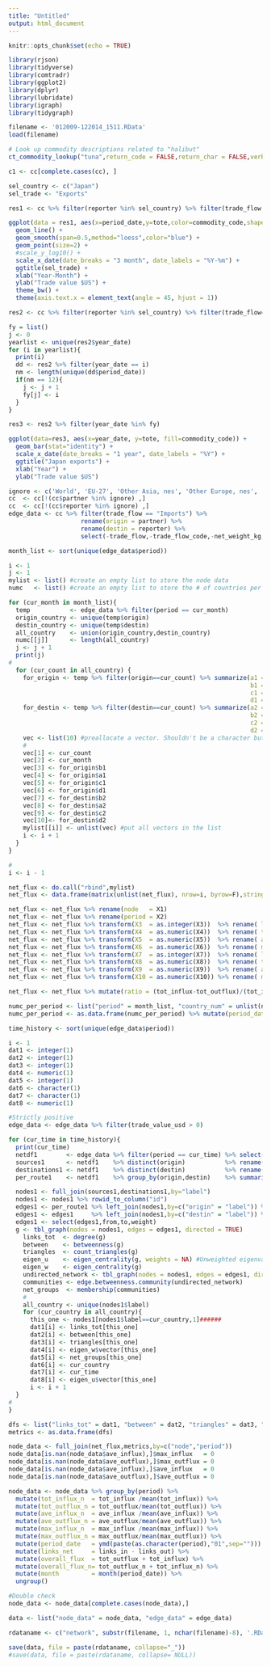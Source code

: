 ```yaml
---
title: "Untitled"
output: html_document
---
```


```r
knitr::opts_chunk$set(echo = TRUE)
```

```r
library(rjson)
library(tidyverse)
library(comtradr)
library(ggplot2)
library(dplyr)
library(lubridate)
library(igraph)
library(tidygraph)
```

```r
filename <- '012009-122014_1511.RData'
load(filename)
```

```r
# Look up commodity descriptions related to "halibut"
ct_commodity_lookup("tuna",return_code = FALSE,return_char = FALSE,verbose = TRUE)
```

```r
c1 <- cc[complete.cases(cc), ]
```

```r
sel_country <- c("Japan")
sel_trade <- "Exports"
```

```r
res1 <- cc %>% filter(reporter %in% sel_country) %>% filter(trade_flow == sel_trade) %>% group_by(period_date,reporter,commodity_code) %>% summarize(tote = sum(trade_value_usd)) %>% ungroup()
```

```r
ggplot(data = res1, aes(x=period_date,y=tote,color=commodity_code,shape=reporter)) +
  geom_line() +
  geom_smooth(span=0.5,method="loess",color="blue") +
  geom_point(size=2) +
  #scale_y_log10() +
  scale_x_date(date_breaks = "3 month", date_labels = "%Y-%m") +
  ggtitle(sel_trade) +
  xlab("Year-Month") +
  ylab("Trade value $US") +
  theme_bw() +
  theme(axis.text.x = element_text(angle = 45, hjust = 1))
```
```r
res2 <- cc %>% filter(reporter %in% sel_country) %>% filter(trade_flow==sel_trade) %>% group_by(period_date,reporter,commodity_code,year_date) %>% summarize(tote=sum(trade_value_usd)) %>% ungroup()
```

```r
fy = list()
j <- 0
yearlist <- unique(res2$year_date)
for (i in yearlist){
  print(i)
  dd <- res2 %>% filter(year_date == i)
  nm <- length(unique(dd$period_date))
  if(nm == 12){
    j <- j + 1
    fy[j] <- i
  }
}
```
```r
res3 <- res2 %>% filter(year_date %in% fy)
```



```r
ggplot(data=res3, aes(x=year_date, y=tote, fill=commodity_code)) +
  geom_bar(stat="identity") +
  scale_x_date(date_breaks = "1 year", date_labels = "%Y") +
  ggtitle("Japan exports") +
  xlab("Year") +
  ylab("Trade value $US")
```


```r
ignore <- c('World', 'EU-27', 'Other Asia, nes', 'Other Europe, nes', 'Areas, nes')
cc  <- cc[!(cc$partner %in% ignore) ,]
cc  <- cc[!(cc$reporter %in% ignore) ,]
edge_data <- cc %>% filter(trade_flow == "Imports") %>%
                    rename(origin = partner) %>%
                    rename(destin = reporter) %>%
                    select(-trade_flow,-trade_flow_code,-net_weight_kg,-year_date)

month_list <- sort(unique(edge_data$period))
```

```r
i <- 1
j <- 1
mylist <- list() #create an empty list to store the node data
numc   <- list() #create an empty list to store the # of countries per period

for (cur_month in month_list){
  temp           <- edge_data %>% filter(period == cur_month)
  origin_country <- unique(temp$origin)
  destin_country <- unique(temp$destin)
  all_country    <- union(origin_country,destin_country)
  numc[[j]]      <- length(all_country)
  j <- j + 1
  print(j)
#
  for (cur_count in all_country) {
    for_origin <- temp %>% filter(origin==cur_count) %>% summarize(a1 = sum(trade_value_usd),
                                                                   b1 = n(),
                                                                   c1 = mean(trade_value_usd),
                                                                   d1 = max(trade_value_usd))
    for_destin <- temp %>% filter(destin==cur_count) %>% summarize(a2 = sum(trade_value_usd),
                                                                   b2 = n(),
                                                                   c2 = mean(trade_value_usd),
                                                                   d2 = max(trade_value_usd))
    vec <- list(10) #preallocate a vector. Shouldn't be a character but this is all I can do in R. Fix it later.
    #
    vec[1] <- cur_count
    vec[2] <- cur_month
    vec[3] <- for_origin$b1
    vec[4] <- for_origin$a1
    vec[5] <- for_origin$c1
    vec[6] <- for_origin$d1
    vec[7] <- for_destin$b2
    vec[8] <- for_destin$a2
    vec[9] <- for_destin$c2
    vec[10]<- for_destin$d2
    mylist[[i]] <- unlist(vec) #put all vectors in the list
    i <- i + 1
  }
}

#
i <- i - 1
```

```r
net_flux <- do.call("rbind",mylist)
net_flux <- data.frame(matrix(unlist(net_flux), nrow=i, byrow=F),stringsAsFactors = FALSE)

net_flux <- net_flux %>% rename(node   = X1)
net_flux <- net_flux %>% rename(period = X2)
net_flux <- net_flux %>% transform(X3  = as.integer(X3))  %>% rename( links_out   = X3)
net_flux <- net_flux %>% transform(X4  = as.numeric(X4))  %>% rename( tot_outflux = X4)
net_flux <- net_flux %>% transform(X5  = as.numeric(X5))  %>% rename( ave_outflux = X5)
net_flux <- net_flux %>% transform(X6  = as.numeric(X6))  %>% rename( max_outflux = X6)
net_flux <- net_flux %>% transform(X7  = as.integer(X7))  %>% rename( links_in    = X7)
net_flux <- net_flux %>% transform(X8  = as.numeric(X8))  %>% rename( tot_influx  = X8)
net_flux <- net_flux %>% transform(X9  = as.numeric(X9))  %>% rename( ave_influx  = X9)
net_flux <- net_flux %>% transform(X10 = as.numeric(X10)) %>% rename( max_influx  = X10)

net_flux <- net_flux %>% mutate(ratio = (tot_influx-tot_outflux)/(tot_influx + tot_outflux))
```

```r
numc_per_period <- list("period" = month_list, "country_num" = unlist(numc))
numc_per_period <- as.data.frame(numc_per_period) %>% mutate(period_date = ymd(paste(as.character(period),"01")))

time_history <- sort(unique(edge_data$period))

i <- 1
dat1 <- integer(1)
dat2 <- integer(1)
dat3 <- integer(1)
dat4 <- numeric(1)
dat5 <- integer(1)
dat6 <- character(1)
dat7 <- character(1)
dat8 <- numeric(1)

#Strictly positive
edge_data <- edge_data %>% filter(trade_value_usd > 0)
```

```r
for (cur_time in time_history){
  print(cur_time)
  netdf1        <- edge_data %>% filter(period == cur_time) %>% select(origin,destin,trade_value_usd)
  sources1      <- netdf1    %>% distinct(origin)           %>% rename(label     = origin)
  destinations1 <- netdf1    %>% distinct(destin)           %>% rename(label     = destin)
  per_route1    <- netdf1    %>% group_by(origin,destin)    %>% summarise(weight = sum(trade_value_usd)/1e6) %>% ungroup()

  nodes1 <- full_join(sources1,destinations1,by="label")
  nodes1 <- nodes1 %>% rowid_to_column("id")
  edges1 <- per_route1 %>% left_join(nodes1,by=c("origin" = "label")) %>% rename(from = id)
  edges1 <- edges1     %>% left_join(nodes1,by=c("destin" = "label")) %>% rename(to   = id)
  edges1 <- select(edges1,from,to,weight)
  g <- tbl_graph(nodes = nodes1, edges = edges1, directed = TRUE)
    links_tot  <- degree(g)
    between    <- betweenness(g)
    triangles  <- count_triangles(g)
    eigen_u    <- eigen_centrality(g, weights = NA) #Unweighted eigenvalue
    eigen_w    <- eigen_centrality(g)
    undirected_network <- tbl_graph(nodes = nodes1, edges = edges1, directed = FALSE)
    communities <- edge.betweenness.community(undirected_network)
    net_groups  <- membership(communities)
    #
    all_country <- unique(nodes1$label)
    for (cur_country in all_country){
      this_one <- nodes1[nodes1$label==cur_country,1]######
      dat1[i] <- links_tot[this_one]
      dat2[i] <- between[this_one]
      dat3[i] <- triangles[this_one]
      dat4[i] <- eigen_w$vector[this_one]
      dat5[i] <- net_groups[this_one]
      dat6[i] <- cur_country
      dat7[i] <- cur_time
      dat8[i] <- eigen_u$vector[this_one]
      i <- i + 1
  }
#
}

dfs <- list("links_tot" = dat1, "between" = dat2, "triangles" = dat3, "eigen_w" = dat4, "net_group" = dat5, "node" = dat6, "period" = dat7, "eigen_u" = dat8)
metrics <- as.data.frame(dfs)

node_data <- full_join(net_flux,metrics,by=c("node","period"))
node_data[is.nan(node_data$ave_influx),]$max_influx   = 0
node_data[is.nan(node_data$ave_outflux),]$max_outflux = 0
node_data[is.nan(node_data$ave_influx),]$ave_influx   = 0
node_data[is.nan(node_data$ave_outflux),]$ave_outflux = 0

node_data <- node_data %>% group_by(period) %>%
  mutate(tot_influx_n  = tot_influx /mean(tot_influx)) %>%
  mutate(tot_outflux_n = tot_outflux/mean(tot_outflux)) %>%
  mutate(ave_influx_n  = ave_influx /mean(ave_influx)) %>%
  mutate(ave_outflux_n = ave_outflux/mean(ave_outflux)) %>%
  mutate(max_influx_n  = max_influx /mean(max_influx)) %>%
  mutate(max_outflux_n = max_outflux/mean(max_outflux)) %>%
  mutate(period_date   = ymd(paste(as.character(period),"01",sep=""))) %>%
  mutate(links_net     = links_in - links_out) %>%
  mutate(overall_flux  = tot_outflux + tot_influx) %>%
  mutate(overall_flux_n= tot_outflux_n + tot_influx_n) %>%
  mutate(month         = month(period_date)) %>%
  ungroup()

#Double check
node_data <- node_data[complete.cases(node_data),]

data <- list("node_data" = node_data, "edge_data" = edge_data)

rdataname <- c("network", substr(filename, 1, nchar(filename)-8), '.RData')

save(data, file = paste(rdataname, collapse="_"))
#save(data, file = paste(rdataname, collapse= NULL))
```




